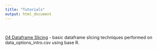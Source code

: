 ```yaml
---
title: "Tutorials"
output: html_document
---
```


&nbsp;

[04 Dataframe Slicing](tutorial_04_dataframe_slicing.R) - basic dataframe slicing techniques performed on data_options_intro.csv using base R.